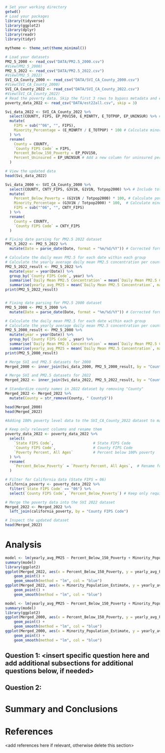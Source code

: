 \newpage
\tableofcontents 
\newpage
\listoftables 
\newpage
\listoffigures 
\newpage

```r
# Set your working directory
getwd()
# Load your packages
library(tidyverse)
library(ggplot2)
library(dplyr)
library(readr)
library(tidyr)

mytheme <- theme_set(theme_minimal())

# Load your datasets
PM2_5_2000 <- read_csv("DATA/PM2.5_2000.csv")
#View(PM2_5_2000)
PM2_5_2022 <- read_csv("DATA/PM2.5_2022.csv")
#View(PM2_5_2022)
SVI_CA_County_2000 <- read_csv("DATA/SVI_CA_County_2000.csv")
#View(SVI_CA_County_2000)
SVI_CA_County_2022 <- read_csv("DATA/SVI_CA_County_2022.csv")
#View(SVI_CA_County_2022)
# Read the poverty data. Skip the first 3 rows to bypass metadata and extract the header row
poverty_data_2022 <- read_csv("DATA/est22all.csv", skip = 3)
```

```r
Svi_data_2022 <- SVI_CA_County_2022 %>%
  select(COUNTY, FIPS, EP_POV150, E_MINRTY, E_TOTPOP, EP_UNINSUR) %>% # Include uninsured percentage
  mutate(
    FIPS = sub("^06", "", FIPS),
    Minority_Percentage = (E_MINRTY / E_TOTPOP) * 100 # Calculate minority percentage
  ) %>%
  rename(
    County = COUNTY,
    `County FIPS Code` = FIPS,
    Percent_Below_150_Poverty = EP_POV150,
    Percent_Uninsured = EP_UNINSUR # Add a new column for uninsured percentage
  )

# View the updated data
head(Svi_data_2022)

Svi_data_2000 <- SVI_CA_County_2000 %>% 
  select(COUNTY, CNTY_FIPS, G3V1N, G1V1N, Totpop2000) %>% # Include total population column
  mutate(
    Percent_Below_Poverty = (G1V1N / Totpop2000) * 100, # Calculate poverty percentage
    Minority_Percentage = (G3V1N / Totpop2000) * 100,  # Calculate minority percentage
    FIPS = sub("^06", "", CNTY_FIPS)
  ) %>%
  rename(
    County = COUNTY,
    `County FIPS Code` = CNTY_FIPS
  )
```


```r
# Fixing date parsing for PM2.5 2022 dataset
PM2_5_2022 <- PM2_5_2022 %>%
  mutate(Date = parse_date(Date, format = "%m/%d/%Y")) # Corrected format

# Calculate the daily mean PM2.5 for each date within each group
# Calculate the yearly average daily mean PM2.5 concentration per county
PM2_5_2022_result <- PM2_5_2022 %>%
  mutate(year = year(Date)) %>%
  group_by(`County FIPS Code`, year) %>%
  summarise(`Daily Mean PM2.5 Concentration` = mean(`Daily Mean PM2.5 Concentration`, na.rm = TRUE)) %>%
  summarise(yearly_avg_PM25 = mean(`Daily Mean PM2.5 Concentration`, na.rm = TRUE))
print(PM2_5_2022_result)


# Fixing date parsing for PM2.5 2000 dataset
PM2_5_2000 <- PM2_5_2000 %>%
  mutate(Date = parse_date(Date, format = "%m/%d/%Y")) # Corrected format

# Calculate the daily mean PM2.5 for each date within each group
# Calculate the yearly average daily mean PM2.5 concentration per county
PM2_5_2000_result <- PM2_5_2000 %>%
  mutate(year = year(Date)) %>%
  group_by(`County FIPS Code`, year) %>%
  summarise(`Daily Mean PM2.5 Concentration` = mean(`Daily Mean PM2.5 Concentration`, na.rm = TRUE)) %>%
  summarise(yearly_avg_PM25 = mean(`Daily Mean PM2.5 Concentration`, na.rm = TRUE))
print(PM2_5_2000_result)
```


```r

# Merge SVI and PM2.5 datasets for 2000
Merged_2000 <- inner_join(Svi_data_2000, PM2_5_2000_result, by = "County FIPS Code")

# Merge SVI and PM2.5 datasets for 2022
Merged_2022 <- inner_join(Svi_data_2022, PM2_5_2022_result, by = "County FIPS Code")

# Standardize county names in 2022 dataset by removing "County"
Merged_2022 <- Merged_2022 %>%
  mutate(County = str_remove(County, " County$"))

head(Merged_2000)
head(Merged_2022)


```

```r
#Adding 100% poverty level data to the SVI_CA_County_2022 dataset to make it comparable with 2000 data

# Keep only relevant columns and rename them
poverty_data_2022 <- poverty_data_2022 %>%
  select(
    `State FIPS Code`,                  # State FIPS Code
    `County FIPS Code`,                 # County FIPS Code
    `Poverty Percent, All Ages`         # Percent below 100% poverty
  ) %>%
  rename(
    `Percent_Below_Poverty` = `Poverty Percent, All Ages`,  # Rename for consistency
  )

# Filter for California data (State FIPS = 06)
california_poverty <- poverty_data_2022 %>%
  filter(`State FIPS Code` == "06") %>%
  select(`County FIPS Code`, `Percent_Below_Poverty`) # Keep only required columns

# Merge the poverty data into the SVI 2022 dataset
Merged_2022 <- Merged_2022 %>%
  left_join(california_poverty, by = "County FIPS Code")

# Inspect the updated dataset
head(Merged_2022)

```


\newpage

# Analysis
```r
model <- lm(yearly_avg_PM25 ~ Percent_Below_150_Poverty + Minority_Population_Estimate, data = Merged_2022)
summary(model)
library(ggplot2)
ggplot(Merged_2022, aes(x = Percent_Below_150_Poverty, y = yearly_avg_PM25)) +
    geom_point() +
    geom_smooth(method = "lm", col = "blue")
ggplot(Merged_2022, aes(x = Minority_Population_Estimate, y = yearly_avg_PM25)) +
    geom_point() +
    geom_smooth(method = "lm", col = "blue")

```
```r
model <- lm(yearly_avg_PM25 ~ Percent_Below_150_Poverty + Minority_Population_Estimate, data = Merged_2000)
summary(model)
library(ggplot2)
ggplot(Merged_2000, aes(x = Percent_Below_150_Poverty, y = yearly_avg_PM25)) +
    geom_point() +
    geom_smooth(method = "lm", col = "blue")
ggplot(Merged_2000, aes(x = Minority_Population_Estimate, y = yearly_avg_PM25)) +
    geom_point() +
    geom_smooth(method = "lm", col = "blue")
```



## Question 1: <insert specific question here and add additional subsections for additional questions below, if needed>

## Question 2: 




\newpage

# Summary and Conclusions


\newpage

# References
<add references here if relevant, otherwise delete this section> 
